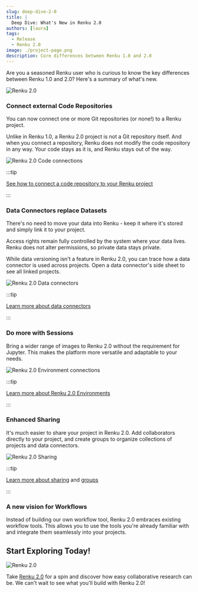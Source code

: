 ```yaml
---
slug: deep-dive-2-0
title: |
  Deep Dive: What's New in Renku 2.0
authors: [laura]
tags:
  - Release
  - Renku 2.0
image: ./project-page.png
description: Core differences between Renku 1.0 and 2.0
---
```


Are you a seasoned Renku user who is curious to know the key differences between Renku 1.0 and 2.0?
Here's a summary of what's new.

![Renku 2.0](./project-page.png)

<!-- truncate -->

### Connect external Code Repositories

You can now connect one or more Git repositories (or none!) to a Renku project.

Unlike in Renku 1.0, a Renku 2.0 project is not a Git repository itself. And when you connect a
repository, Renku does not modify the code repository in any way. Your code stays as it is, and
Renku stays out of the way.

![Renku 2.0 Code connections](./code.jpg)

:::tip

[See how to connect a code repository to your Renku
project](https://www.notion.so/Code-repository-2bbc38797efe4ed1b5f6be16fd95b82e?pvs=21)

:::

### Data Connectors replace Datasets

There's no need to move your data into Renku - keep it where it's stored and simply link it to your
project.

Access rights remain fully controlled by the system where your data lives. Renku does not alter
permissions, so private data stays private.

While data versioning isn't a feature in Renku 2.0, you can trace how a data connector is used
across projects. Open a data connector's side sheet to see all linked projects.

![Renku 2.0 Data connectors](./data.jpg)

:::tip

[Learn more about data
connectors](https://www.notion.so/Data-connector-3ae1e46fdb094cc48516a104457e5633?pvs=21)

:::

### Do more with Sessions

Bring a wider range of images to Renku 2.0 without the requirement for Jupyter. This makes the
platform more versatile and adaptable to your needs.

![Renku 2.0 Environment connections](./env.jpg)

:::tip

[Learn more about Renku 2.0
Environments](https://www.notion.so/Environment-338f0b4e5fe04437a36dfa620a126304?pvs=21)

:::

### Enhanced Sharing

It's much easier to share your project in Renku 2.0. Add collaborators directly to your project, and
create groups to organize collections of projects and data connectors.

![Renku 2.0 Sharing](./sharing.jpg)

:::tip

[Learn more about
sharing](https://www.notion.so/How-to-add-people-to-a-project-9026ada14bd7446cbd6a0a638a7eb5d1?pvs=21)
and [groups](https://www.notion.so/How-to-create-a-group-d704bacc38b644c19470a223b2b320cb?pvs=21)

:::

### A new vision for Workflows

Instead of building our own workflow tool, Renku 2.0 embraces existing workflow tools. This allows
you to use the tools you're already familiar with and integrate them seamlessly into your projects.

## Start Exploring Today!

![Renku 2.0](./dark_banner_top.png)

Take [Renku 2.0](https://renkulab.io) for a spin and discover how easy collaborative research can
be. We can't wait to see what you'll build with Renku 2.0!
